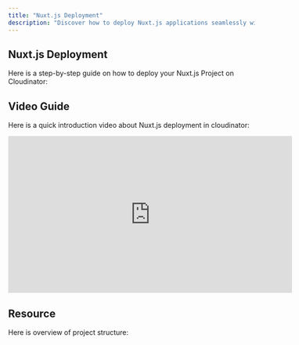 ```yaml
---
title: "Nuxt.js Deployment"
description: "Discover how to deploy Nuxt.js applications seamlessly with Cloudinator. This guide provides step-by-step instructions to leverage Cloudinator's advanced DevOps features, enabling efficient, secure, and scalable deployments for your projects, whether on-premises or in the cloud."  
---
```



<Head>

  <meta name="description" content="Cloudinator is a powerful DevOps platform streamlining software development, deployment, and infrastructure management." />
  <meta property="og:title" content="Nuxt.js Deployment - Cloudinator" />
  <meta property="og:description" content="Cloudinator is a powerful DevOps platform streamlining software development, deployment, and infrastructure management." />
  <meta property="og:image" content="/programming/nuxt.png" />
  <meta property="og:image:alt" content="Cloudinator: The Ultimate DevOps Platform" />
  <meta property="og:type" content="website" />
  <meta property="og:url" content="https://docs.cloudinator.cloud/deployment/frontend/nuxt" />

  <meta name="twitter:card" content="summary_large_image" />
  <meta name="twitter:title" content="Nuxt.js Deployment - Cloudinator" />
  <meta name="twitter:description" content="Cloudinator is a powerful DevOps platform streamlining software development, deployment, and infrastructure management." />
  <meta name="twitter:image" content="/programming/nuxt.png" />
  <meta name="twitter:image:alt" content="Cloudinator: The Ultimate DevOps Platform" />
</Head>


## <span className="text-purple-700 font-bold">Nuxt​.js Deployment</span>

Here is a step-by-step guide on how to deploy your Nuxt.js Project on Cloudinator: 

<NuxtJSDeployGuide />

## <span className="text-purple-700 font-bold">Video Guide</span>

Here is a quick introduction video about Nuxt.js deployment in cloudinator:

<div style={{ display: 'flex', justifyContent: 'center', margin: '20px 0' }}>
  <iframe
    width="580"
    height="320"
    src="https://www.youtube.com/embed/kIpW8ZkfsYs"
    frameBorder="0"
    allow="accelerometer; autoplay; clipboard-write; encrypted-media; gyroscope; picture-in-picture"
    allowFullScreen
    style={{ border: '1px solid #ccc', borderRadius: '8px' }}
  ></iframe>
</div>

## <span className="text-purple-700 font-bold">Resource</span>

Here is overview of project structure:

<div className="p-4">
  <NuxtjsGitHubLink 
    repoUrl="https://github.com/cloudinator25/basic-nuxt.git" 
    repoName="basic-nuxt"
  />
</div>